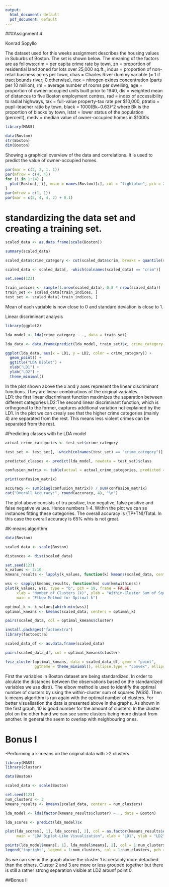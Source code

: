 ```yaml
---
output:
  html_document: default
  pdf_document: default
---
```


###Assignment 4

Konrad Sopyllo

The dataset used for this weeks assignment describes the housing values in Suburbs of Boston. The set is shown below. The meaning of the factors are as follows:crim = per capita crime rate by town, zn = proportion of residential land zoned for lots over 25,000 sq.ft., indus = proportion of non-retail business acres per town, chas = Charles River dummy variable (= 1 if tract bounds river; 0 otherwise), nox = nitrogen oxides concentration (parts per 10 million), rm = average number of rooms per dwelling, age = proportion of owner-occupied units built prior to 1940, dis = weighted mean of distances to five Boston employment centres, rad = index of accessibility to radial highways, tax = full-value property-tax rate per $10,000, ptratio = pupil-teacher ratio by town, black = 1000(Bk−0.63)^2 where Bk is the proportion of blacks by town, lstat = lower status of the population (percent), medv = median value of owner-occupied homes in $1000s
```r
library(MASS)

data(Boston)
str(Boston)
dim(Boston)
```
Showing a graphical overview of the data and correlations. It is used to predict the value of owner-occupied homes.
```r
par(mar = c(2, 2, 1, 1))
par(mfrow = c(4, 4))
for (i in 1:14) {
  plot(Boston[, i], main = names(Boston)[i], col = "lightblue", pch = 20)
}
par(mfrow = c(1, 1))
par(mar = c(5, 4, 4, 2) + 0.1) 
```
# standardizing the data set and creating a training set.
```r
scaled_data <- as.data.frame(scale(Boston))

summary(scaled_data)

scaled_data$crime_category <- cut(scaled_data$crim, breaks = quantile(scaled_data$crim), labels = FALSE)

scaled_data <- scaled_data[, -which(colnames(scaled_data) == "crim")]

set.seed(123)

train_indices <- sample(1:nrow(scaled_data), 0.8 * nrow(scaled_data))
train_set <- scaled_data[train_indices, ]
test_set <- scaled_data[-train_indices, ]
```
Mean of each variable is now close to 0 and standard deviation is close to 1. 

Linear discriminant analysis
```r

library(ggplot2)

lda_model <- lda(crime_category ~ ., data = train_set)

lda_data <- data.frame(predict(lda_model, train_set)$x, crime_category = train_set$crime_category)

ggplot(lda_data, aes(x = LD1, y = LD2, color = crime_category)) +
  geom_point() +
  ggtitle("LDA Biplot") +
  xlab("LD1") +
  ylab("LD2") +
  theme_minimal()
```

In the plot shown above the x and y axes represent the linear discriminant functions. They are linear combinations of the original variables.  
LD1: the first linear discriminant function maximizes the separation between different categories
LD2:The second linear discriminant function, which is orthogonal to the former, captures additional variation not explained by the LD1. 
In the plot we can crealy see that the higher crime categories (mainly 4) are separated from the rest. This means less violent crimes can be separated from the rest. 

#Predicting classes with he LDA model

```r
actual_crime_categories <- test_set$crime_category

test_set <- test_set[, -which(colnames(test_set) == "crime_category")]

predicted_classes <- predict(lda_model, newdata = test_set)$class

confusion_matrix <- table(actual = actual_crime_categories, predicted = predicted_classes)

print(confusion_matrix)

accuracy <- sum(diag(confusion_matrix)) / sum(confusion_matrix)
cat("Overall Accuracy:", round(accuracy, 4), "\n")
```
The plot above consists of tru positive, true negative, false positive and false negative values. Hence numbers 1-4. Within the plot we can se instances fitting these categories. The overall accuracy is (TP+TN)/Total. In this case the overall accuracy is 65% whis is not great. 

#K-means algorithm

```r
data(Boston)

scaled_data <- scale(Boston)

distances <- dist(scaled_data)

set.seed(123)
k_values <- 2:10
kmeans_results <- lapply(k_values, function(k) kmeans(scaled_data, centers = k))

wss <- sapply(kmeans_results, function(km) sum(km$withinss))
plot(k_values, wss, type = "b", pch = 19, frame = FALSE, 
     xlab = "Number of Clusters (k)", ylab = "Within-Cluster Sum of Squares (WSS)",
     main = "Elbow Method for Optimal k")

optimal_k <- k_values[which.min(wss)]
optimal_kmeans <- kmeans(scaled_data, centers = optimal_k)

pairs(scaled_data, col = optimal_kmeans$cluster)

install.packages("factoextra")
library(factoextra)

scaled_data_df <- as.data.frame(scaled_data)

pairs(scaled_data_df, col = optimal_kmeans$cluster)

fviz_cluster(optimal_kmeans, data = scaled_data_df, geom = "point",
             ggtheme = theme_minimal(), ellipse.type = "convex", ellipse.level = 0.68)
```
First the variables in Boston dataset are being standardized. In order to alculate the distances between the observations based on the standardized variables we use dist(). 
The elbow method is used to identify the optimal number of clusters by using the within-cluster sum of squares (WSS).
Then k-means algorithm is run again with the optimal number of clusters. 
For better visualisation the data is presented above in the graphs. 
As shown in the first graph, 10 is good number for the amount of clusters. In the cluster plot on the other hand we can see some clusters being more distant from another. In general the seem to overlap with neighbouring ones. 


# Bonus I
-Performing a k-means on the original data with >2 clusters. 
```r
library(MASS)
library(cluster)

data(Boston)

scaled_data <- scale(Boston)

set.seed(123)
num_clusters <- 3
kmeans_results <- kmeans(scaled_data, centers = num_clusters)

lda_model <- lda(factor(kmeans_results$cluster) ~ ., data = Boston)

lda_scores <- predict(lda_model)$x

plot(lda_scores[, 1], lda_scores[, 2], col = as.factor(kmeans_results$cluster), pch = 16,
     main = "LDA Biplot-Like Visualization", xlab = "LD1", ylab = "LD2")

points(lda_model$means[, 1], lda_model$means[, 2], col = 1:num_clusters, pch = 3, cex = 2)
legend("topright", legend = 1:num_clusters, col = 1:num_clusters, pch = 3, title = "Clusters")
```

As we can see in the graph above the cluster 1 is certainly more detached than the others. Cluster 2 and 3 are more or less grouped together but there is still a rather strong separation visible at LD2 arounf point 0. 

##Bonus II

```r
```
